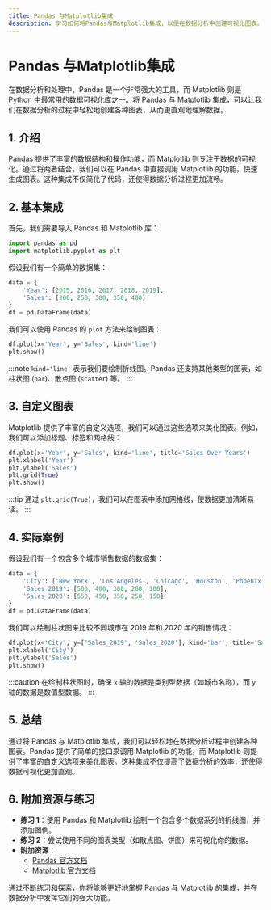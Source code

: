 ```yaml
---
title: Pandas 与Matplotlib集成
description: 学习如何将Pandas与Matplotlib集成，以便在数据分析中创建可视化图表。本文适合初学者，包含代码示例和实际案例。
---
```


# Pandas 与Matplotlib集成

在数据分析和处理中，Pandas 是一个非常强大的工具，而 Matplotlib 则是 Python 中最常用的数据可视化库之一。将 Pandas 与 Matplotlib 集成，可以让我们在数据分析的过程中轻松地创建各种图表，从而更直观地理解数据。

## 1. 介绍

Pandas 提供了丰富的数据结构和操作功能，而 Matplotlib 则专注于数据的可视化。通过将两者结合，我们可以在 Pandas 中直接调用 Matplotlib 的功能，快速生成图表。这种集成不仅简化了代码，还使得数据分析过程更加流畅。

## 2. 基本集成

首先，我们需要导入 Pandas 和 Matplotlib 库：

```python
import pandas as pd
import matplotlib.pyplot as plt
```

假设我们有一个简单的数据集：

```python
data = {
    'Year': [2015, 2016, 2017, 2018, 2019],
    'Sales': [200, 250, 300, 350, 400]
}
df = pd.DataFrame(data)
```

我们可以使用 Pandas 的 `plot` 方法来绘制图表：

```python
df.plot(x='Year', y='Sales', kind='line')
plt.show()
```

:::note
`kind='line'` 表示我们要绘制折线图。Pandas 还支持其他类型的图表，如柱状图 (`bar`)、散点图 (`scatter`) 等。
:::

## 3. 自定义图表

Matplotlib 提供了丰富的自定义选项，我们可以通过这些选项来美化图表。例如，我们可以添加标题、标签和网格线：

```python
df.plot(x='Year', y='Sales', kind='line', title='Sales Over Years')
plt.xlabel('Year')
plt.ylabel('Sales')
plt.grid(True)
plt.show()
```

:::tip
通过 `plt.grid(True)`，我们可以在图表中添加网格线，使数据更加清晰易读。
:::

## 4. 实际案例

假设我们有一个包含多个城市销售数据的数据集：

```python
data = {
    'City': ['New York', 'Los Angeles', 'Chicago', 'Houston', 'Phoenix'],
    'Sales_2019': [500, 400, 300, 200, 100],
    'Sales_2020': [550, 450, 350, 250, 150]
}
df = pd.DataFrame(data)
```

我们可以绘制柱状图来比较不同城市在 2019 年和 2020 年的销售情况：

```python
df.plot(x='City', y=['Sales_2019', 'Sales_2020'], kind='bar', title='Sales Comparison')
plt.xlabel('City')
plt.ylabel('Sales')
plt.show()
```

:::caution
在绘制柱状图时，确保 `x` 轴的数据是类别型数据（如城市名称），而 `y` 轴的数据是数值型数据。
:::

## 5. 总结

通过将 Pandas 与 Matplotlib 集成，我们可以轻松地在数据分析过程中创建各种图表。Pandas 提供了简单的接口来调用 Matplotlib 的功能，而 Matplotlib 则提供了丰富的自定义选项来美化图表。这种集成不仅提高了数据分析的效率，还使得数据可视化更加直观。

## 6. 附加资源与练习

- **练习 1**：使用 Pandas 和 Matplotlib 绘制一个包含多个数据系列的折线图，并添加图例。
- **练习 2**：尝试使用不同的图表类型（如散点图、饼图）来可视化你的数据。
- **附加资源**：
  - [Pandas 官方文档](https://pandas.pydata.org/pandas-docs/stable/)
  - [Matplotlib 官方文档](https://matplotlib.org/stable/contents.html)

通过不断练习和探索，你将能够更好地掌握 Pandas 与 Matplotlib 的集成，并在数据分析中发挥它们的强大功能。